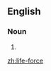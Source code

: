 {{also|lifeforce|life force}}
==English==

===Noun===
{{en-noun|head=[[life]]-[[force]]|~}}

# {{alternative spelling of|life force|lang=en}}

[[zh:life-force]]